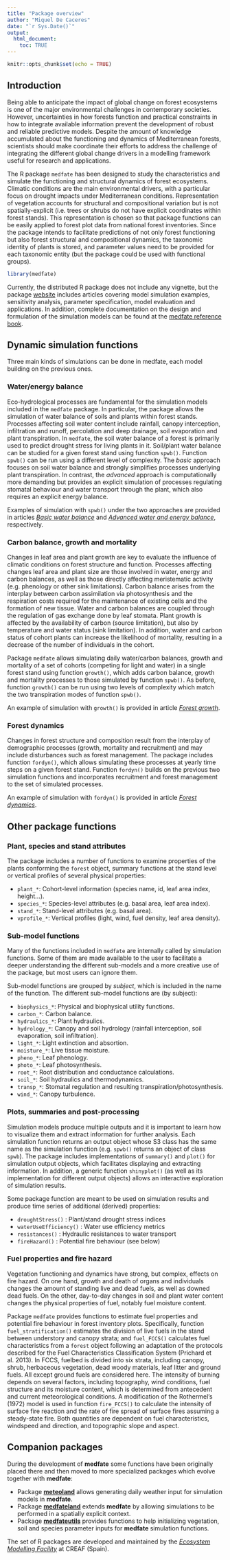 ```yaml
---
title: "Package overview"
author: "Miquel De Caceres"
date: "`r Sys.Date()`"
output: 
  html_document:
    toc: TRUE
---
```


```r
knitr::opts_chunk$set(echo = TRUE)
```

## Introduction

Being able to anticipate the impact of global change on forest ecosystems is one of the major environmental challenges in contemporary societies. However, uncertainties in how forests function and practical constraints in how to integrate available information prevent the development of robust and reliable predictive models. Despite the amount of knowledge accumulated about the functioning and dynamics of Mediterranean forests, scientists should make coordinate their efforts to address the challenge of integrating the different global change drivers in a modelling framework useful for research and applications.

The R package `medfate` has been designed to study the characteristics and simulate the functioning and structural dynamics of forest ecosystems. Climatic conditions are the main environmental drivers, with a particular focus on drought impacts under Mediterranean conditions. Representation of vegetation accounts for structural and compositional variation but is not spatially-explicit (i.e. trees or shrubs do not have explicit coordinates within forest stands). This representation is chosen so that package functions can be easily applied to forest plot data from national forest inventories. Since the package intends to facilitate predictions of not only forest functioning but also forest structural and compositional dynamics, the taxonomic identity of plants is stored, and parameter values need to be provided for each taxonomic entity (but the package could be used with functional groups).

```r
library(medfate)
```

Currently, the distributed R package does not include any vignette, but the package [website](https://emf-creaf.github.io/medfate/) includes articles covering model simulation examples, sensitivity analysis, parameter specification, model evaluation and applications. In addition, complete documentation on the design and formulation of the simulation models can be found at the [medfate reference book](https://emf-creaf.github.io/medfatebook/index.html). 


## Dynamic simulation functions

Three main kinds of simulations can be done in medfate, each model building on the previous ones.

### Water/energy balance

Eco-hydrological processes are fundamental for the simulation models included in the `medfate` package. In particular, the package allows the simulation of water balance of soils and plants within forest stands. Processes affecting soil water content include rainfall, canopy interception, infiltration and runoff, percolation and deep drainage, soil evaporation and plant transpiration. In `medfate`, the soil water balance of a forest is primarily used to predict drought stress for living plants in it. Soil/plant water balance can be studied for a given forest stand using function `spwb()`. Function `spwb()` can be run using a different level of complexity. The *basic* approach focuses on soil water balance and strongly simplifies processes underlying plant transpiration. In contrast, the *advanced* approach is computationally more demanding but provides an explicit simulation of processes regulating stomatal behaviour and water transport through the plant, which also requires an explicit energy balance. 

Examples of simulation with `spwb()` under the two approaches are provided in articles [*Basic water balance*](https://emf-creaf.github.io/medfate/articles/runmodels/BasicWaterBalance.html) and [*Advanced water and energy balance*](https://emf-creaf.github.io/medfate/articles/runmodels/AdvancedWaterEnergyBalance.html), respectively. 


### Carbon balance, growth and mortality

Changes in leaf area and plant growth are key to evaluate the influence of climatic conditions on forest structure and function. Processes affecting changes leaf area and plant size are those involved in water, energy and carbon balances, as well as those directly affecting meristematic activity (e.g. phenology or other sink limitations). Carbon balance arises from the interplay between carbon assimilation via photosynthesis and the respiration costs required for the maintenance of existing cells and the formation of new tissue. Water and carbon balances are coupled through the regulation of gas exchange done by leaf stomata. Plant growth is affected by the availability of carbon (source limitation), but also by temperature and water status (sink limitation). In addition, water and carbon status of cohort plants can increase the likelihood of mortality, resulting in a decrease of the number of individuals in the cohort. 

Package `medfate` allows simulating daily water/carbon balances, growth and mortality of a set of cohorts (competing for light and water) in a single forest stand using function `growth()`, which adds carbon balance, growth and mortality processes to those simulated by function `spwb()`. As before, function `growth()` can be run using two levels of complexity which match the two transpiration modes of function `spwb()`. 

An example of simulation with `growth()` is provided in article [*Forest growth*](https://emf-creaf.github.io/medfate/articles/runmodels/ForestGrowth.html). 

### Forest dynamics

Changes in forest structure and composition result from the interplay of demographic processes (growth, mortality and recruitment) and may include disturbances such as forest management. The package includes function `fordyn()`, which allows simulating these processes at yearly time steps on a given forest stand. Function `fordyn()` builds on the previous two simulation functions and incorporates recruitment and forest management to the set of simulated processes. 

An example of simulation with `fordyn()` is provided in article [*Forest dynamics*](https://emf-creaf.github.io/medfate/articles/runmodels/ForestDynamics.html). 


## Other package functions

### Plant, species and stand attributes

The package includes a number of functions to examine properties of the plants conforming the `forest` object, summary functions at the stand level or vertical profiles of several physical properties:

-   `plant_*`: Cohort-level information (species name, id, leaf area index, height...).
-   `species_*`: Species-level attributes (e.g. basal area, leaf area index).
-   `stand_*`: Stand-level attributes (e.g. basal area).
-   `vprofile_*`: Vertical profiles (light, wind, fuel density, leaf area density).

### Sub-model functions

Many of the functions included in `medfate` are internally called by simulation functions. Some of them are made available to the user to facilitate a deeper understanding the different sub-models and a more creative use of the package, but most users can ignore them. 

Sub-model functions are grouped by *subject*, which is included in the name of the function. The different sub-model functions are (by subject):

-   `biophysics_*`: Physical and biophysical utility functions.
-   `carbon_*`: Carbon balance.
-   `hydraulics_*`: Plant hydraulics.
-   `hydrology_*`: Canopy and soil hydrology (rainfall interception, soil evaporation, soil infiltration).
-   `light_*`: Light extinction and absortion.
-   `moisture_*`: Live tissue moisture.
-   `pheno_*`: Leaf phenology.
-   `photo_*`: Leaf photosynthesis.
-   `root_*`: Root distribution and conductance calculations.
-   `soil_*`: Soil hydraulics and thermodynamics.
-   `transp_*`: Stomatal regulation and resulting transpiration/photosynthesis.
-   `wind_*`: Canopy turbulence.


### Plots, summaries and post-processing

Simulation models produce multiple outputs and it is important to learn how to visualize them and extract information for further analysis. Each simulation function returns an output object whose S3 class has the same name as the simulation function (e.g. `spwb()` returns an object of class `spwb`). The package includes implementations of `summary()` and `plot()` for simulation output objects, which facilitates displaying and extracting information. In addition, a generic function `shinyplot()` (as well as its implementation for different output objects) allows an interactive exploration of simulation results.

Some package function are meant to be used on simulation results and produce time series of additional (derived) properties:

- `droughtStress()` : Plant/stand drought stress indices
- `waterUseEfficiency()` : Water use efficiency metrics
- `resistances()` : Hydraulic resistances to water transport
- `fireHazard()` : Potential fire behaviour (see below)


### Fuel properties and fire hazard

Vegetation functioning and dynamics have strong, but complex, effects on fire hazard. On one hand, growth and death of organs and individuals changes the amount of standing live and dead fuels, as well as downed dead fuels. On the other, day-to-day changes in soil and plant water content changes the physical properties of fuel, notably fuel moisture content. 

Package `medfate` provides functions to estimate fuel properties and potential fire behaviour in forest inventory plots. Specifically, function `fuel_stratification()` estimates the division of live fuels in the stand between understory and canopy strata; and `fuel_FCCS()` calculates fuel characteristics from a `forest` object following an adaptation of the protocols described for the Fuel Characteristics Classification System (Prichard et al. 2013). In FCCS, fuelbed is divided into six strata, including canopy, shrub, herbaceous vegetation, dead woody materials, leaf litter and ground fuels. All except ground fuels are considered here. The intensity of burning depends on several factors, including topography, wind conditions, fuel structure and its moisture content, which is determined from antecedent and current meteorological conditions. A modification of the Rothermel's (1972) model is used in function `fire_FCCS()` to calculate the intensity of surface fire reaction and the rate of fire spread of surface fires assuming a steady-state fire. Both quantities are dependent on fuel characteristics, windspeed and direction, and topographic slope and aspect. 


## Companion packages

During the development of **medfate** some functions have been originally placed there and then moved to more specialized packages which evolve together with **medfate**:

  + Package [**meteoland**](https://github.com/emf-creaf/meteoland) allows generating daily weather input for simulation models in **medfate**.
  + Package [**medfateland**](https://github.com/emf-creaf/medfateland) extends **medfate** by allowing simulations to be performed in a spatially explicit context.
  + Package [**medfateutils**](https://github.com/emf-creaf/medfateutils) provides functions to help initializing vegetation, soil and species parameter inputs for **medfate** simulation functions.

The set of R packages are developed and maintained by the [*Ecosystem Modelling Facility*](https://emf.creaf.cat) at CREAF (Spain).